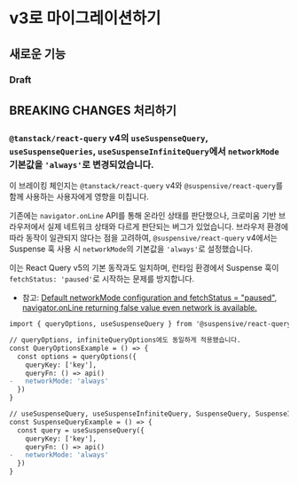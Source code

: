 
# v3로 마이그레이션하기

## 새로운 기능

### Draft

## BREAKING CHANGES 처리하기

### `@tanstack/react-query` v4의 `useSuspenseQuery`, `useSuspenseQueries`, `useSuspenseInfiniteQuery`에서 `networkMode` 기본값을 `'always'`로 변경되었습니다.

<Callout type='info'>

이 브레이킹 체인지는 `@tanstack/react-query` v4와 `@suspensive/react-query`를 함께 사용하는 사용자에게 영향을 미칩니다.

</Callout>

기존에는 `navigator.onLine` API를 통해 온라인 상태를 판단했으나, 크로미움 기반 브라우저에서 실제 네트워크 상태와 다르게 판단되는 버그가 있었습니다. 브라우저 환경에 따라 동작이 일관되지 않다는 점을 고려하여, `@suspensive/react-query` v4에서는 Suspense 훅 사용 시 `networkMode`의 기본값을 `'always'`로 설정했습니다.

이는 React Query v5의 기본 동작과도 일치하며, 런타임 환경에서 Suspense 훅이 `fetchStatus: 'paused'`로 시작하는 문제를 방지합니다.

- 참고: [Default networkMode configuration and fetchStatus = "paused"](https://github.com/TanStack/query/discussions/4753), [navigator.onLine returning false value even network is available.](https://issues.chromium.org/issues/338514113)

```diff
import { queryOptions, useSuspenseQuery } from '@suspensive/react-query'

// queryOptions, infiniteQueryOptions에도 동일하게 적용됐습니다.
const QueryOptionsExample = () => {
  const options = queryOptions({
    queryKey: ['key'],
    queryFn: () => api()
-   networkMode: 'always'
  })
}

// useSuspenseQuery, useSuspenseInfiniteQuery, SuspenseQuery, SuspenseInfiniteQuery에도 동일하게 적용됐습니다.
const SuspenseQueryExample = () => {
  const query = useSuspenseQuery({
    queryKey: ['key'],
    queryFn: () => api()
-   networkMode: 'always'
  })
}
```
